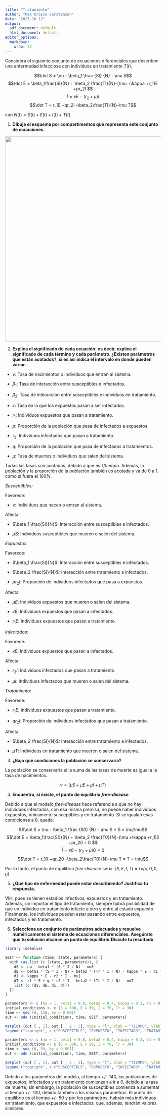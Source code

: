 ```yaml
---
title: "Tratamiento"
author: "Max Orozco Carstensen"
date: "2023-10-12"
output:
  pdf_document: default
  html_document: default
editor_options:
  markdown:
    wrap: 72
---
```


Considera el siguiente conjunto de ecuaciones diferenciales que
describen una enfermedad infecciosa con individuos en tratamiento
$T(t)$.

$$\dot S = \nu - \beta_1 \frac {SI} {N} - \mu S$$
$$\dot E = \beta_1\frac{SI}{N} + \beta_2 \frac{TI}{N}-(\mu +\kappa +r_1)E +pr_2I $$
$$\dot I = \kappa E-(r_2+\mu)I $$
$$\dot T = r_1E +qr_2I -\beta_2\frac{TI}{N}-\mu T$$

con $N(t)=S(t)+E(t)+I(t)+T(t)$

1.  **Dibuja el esquema por compartimentos que representa este conjunto
    de ecuaciones.**

![](FIGURAS/SEIT.png){width="663"}

2.  **Explica el significado de cada ecuación: es decir, explica el
    significado de cada término y cada parámetro. ¿Existen parámetros
    que están acotados?, si es así indica el intervalo en donde pueden
    variar.**

-   $\nu$: Tasa de nacimientos o individuos que entran al sistema.

-   $\beta_1$: Tasa de interacción entre susceptibles e infectados.

-   $\beta_2$: Tasa de interacción entre susceptibles e individuos en
    tratamiento.

-   $\kappa$: Tasa en la que los expuestos pasan a ser infectados.

-   $r_1$: Individuos expuestos que pasan a tratamiento.

-   $p$: Proporción de la población que pasa de infectados a expuestos.

-   $r_2$: Individuos infectados que pasan a tratamiento.

-   $q$: Proporción de la población que pasa de infectados a
    tratamientos.

-   $\mu$: Tasa de muertes o individuos que salen del sistema.

Todas las tasas son acotadas, debido a que es $1/tiempo$. Además, la
población y la proporción de la población también es acotada y va de 0 a
1, como si fuera el 100%.

*Susceptibles:*

Favorece:

-   $\nu$: Individuos que nacen o entran al sistema.

Afecta:

-   $\beta_1 \frac{SI}{N}$: Interacción entre susceptibles e infectados.

-   $\mu S$: Individuos susceptibles que mueren o salen del sistema.

*Expuestos:*

Favorece:

-   $\beta_1 \frac{SI}{N}$: Interacción entre susceptibles e infectados.

-   $\beta_2 \frac{SI}{N}$: Interacción entre tratamiento e infectados.

-   $pr_2 I$: Proporción de individuos infectados que pasa a expuestos.

Afecta:

-   $\mu E$: Individuos expuestos que mueren o salen del sistema.

-   $\kappa E$: Individuos expuestos que pasan a infectados.

-   $r_1 E$: Individuos expuestos que pasan a tratamiento.

*Infectados:*

Favorece:

-   $\kappa E$: Individuos expuestos que pasan a infectados.

Afecta:

-   $r_2 I$: Individuos infectados que pasan a tratamiento.

-   $\mu I$: Individuos infectados que mueren o salen del sistema.

*Tratamiento:*

Favorece:

-   $r_1 E$: Individuos expuestos que pasan a tratamiento.

-   $qr_2 I$: Proporción de individuos infectados que pasan a
    tratamiento.

Afecta:

-   $\beta_2 \frac{SI}{N}$: Interacción entre tratamiento e infectados.

-   $\mu T$: Individuos en tratamiento que mueren o salen del sistema.

3.  **¿Bajo qué condiciones la población se conservaría?**

La población se conservaría si la suma de las tasas de muerte es igual a
la tasa de nacimientos.

$$ \nu = (\mu S + \mu E + \mu I + \mu T)$$

4.  **Encuentra, si existe, el punto de equilibrio *free-disease***

Debido a que el modelo *free-disease* hace referencia a que no hay
individuos infectados, con esa misma premisa, no puede haber individuos
expuestos, únicamente susceptibles y en tratamiento. Si se igualan esas
condiciones a 0, queda:

$$\dot S = \nu - \beta_1 \frac {S0} {N} - \mu S = S = \nu/\mu$$
$$\dot E = \beta_1\frac{S0}{N} + \beta_2 \frac{T0}{N}-(\mu +\kappa +r_1)0 +pr_20 = 0 $$
$$\dot I = \kappa 0-(r_2+\mu)0 = 0 $$
$$\dot T = r_10 +qr_20 -\beta_2\frac{T0}{N}-\mu T = T = \mu$$

Por lo tanto, el punto de equilibrio *free-disease* sería:
$(S, E, I, T) = (\nu / \mu, 0, 0, \mu)$

5.  **¿Qué tipo de enfermedad puede estar describiendo? Justifica tu
    respuesta.**

VIH, pues se tienen estadios infectivos, expuestos y en tratamiento.
Además, sin importar el tipo de tratamiento, siempre habrá posibilidad
de que un individuo en tratamiento infecte a otro y entre al estado
expuesto. Finalmente, los individuos pueden estar pasando entre
expuestos, infectados y en tratamiento.

6.  **Selecciona un conjunto de parámetros adecuados y resuelve
    numéricamente el sistema de ecuaciones diferenciales. Asegúrate que
    tu solución alcance un punto de equilibrio.Discute tu resultado.**

```r
library (deSolve) 

SEIT <- function (time, state, parameters) {
  with (as.list (c (state, parameters)), {
    dS <- nu - beta1 * (S * I / N) - muS
    dE <- beta1 * (S * I / N) + beta2 * (Tr * I / N) - kappa * E - r1 * E + p * r2 * I - muE
    dI <- kappa * E - r2 * I - muI
    dT <- r1 * E + q * r2 * I - beta2 * (Tr * I / N) - muT
    list (c (dS, dE, dI, dT)) 
  })
}

parameters <- c (nu = 1, beta1 = 0.8, beta2 = 0.4, kappa = 0.3, r1 = 0.2, p = 0.2, r2 = 0.3, q = 0.1, muS = 0.2, muE = 0.4, muI = 0.4, muT = 0.1, N = 650)
initial_conditions <- c (S = 500, E = 50, I = 70, Tr = 30) 
time <- seq (0, 150, by = 0.001)
out <- ode (initial_conditions, time, SEIT, parameters)

matplot (out [ , 1], out [ , 2 : 5], type = "l", xlab = "TIEMPO", ylab = "POBLACIÓN", main = "MODELO MSIR, ESTADIO DE TRATAMIENTO (0 - 150)", lwd = 3)
legend ("topright", c ("SUSCEPTIBLE", "EXPUESTO", "INFECTADO", "TRATAMIENTO"), col = 1 : 4, lty = 1 : 5, cex = 0.5)

parameters <- c (nu = 1, beta1 = 0.8, beta2 = 0.4, kappa = 0.3, r1 = 0.2, p = 0.2, r2 = 0.3, q = 0.1, muS = 0.2, muE = 0.4, muI = 0.4, muT = 0.1, N = 650)
initial_conditions <- c (S = 500, E = 50, I = 70, Tr = 30) 
time <- seq (0, 50, by = 0.001)
out <- ode (initial_conditions, time, SEIT, parameters)

matplot (out [ , 1], out [ , 2 : 5], type = "l", xlab = "TIEMPO", ylab = "POBLACIÓN", main = "MODELO MSIR, ESTADIO DE TRATAMIENTO (0 - 50)", lwd = 3)
legend ("topright", c ("SUSCEPTIBLE", "EXPUESTO", "INFECTADO", "TRATAMIENTO"), col = 1 : 4, lty = 1 : 5, cex = 0.5)

```

Debido a los parámetros del modelo, al tiempo +/- 140, las poblaciones
de expuestos, infectados y en tratamiento comienzan a ir a 0, debido a
la tasa de muerte; sin embargo, la población de susceptibles comienza a
aumentar al tiempo +/- 100, debido también a los mismos parámetros. El
punto de equilibrio es al tiempo +/- 50 y por los parámetros, habrán más
individuos en tratamiento, que expuestos e infectados, que, además,
tendrán valores similares.
